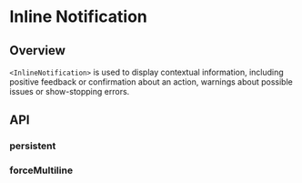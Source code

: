 
<Meta title="Components/Notifications/Inline Notification" />

# Inline Notification

<ResourceLinks
  sourceCode="https://github.com/cultureamp/kaizen-design-system/tree/main/packages/components/src/Notification/InlineNotification"
  figma="https://www.figma.com/file/eZKEE5kXbEMY3lx84oz8iN/%F0%9F%92%9C-UI-Kit%3A-Heart?type=design&node-id=1929%3A21594&mode=design&t=HmSOpdHdka19ZmTO-1"
  designGuidelines="https://cultureamp.atlassian.net/wiki/spaces/DesignSystem/pages/3082093392/Inline+Notification"
  className="!mb-8"
/>

<KAIOInstallation exportNames="InlineNotification" />

## Overview

`<InlineNotification>` is used to display contextual information, including positive feedback or confirmation about an action, warnings about possible issues or show-stopping errors.

<Canvas of={InlineNotificationExamples.Playground} />

## API

<Controls of={InlineNotificationExamples.Playground} />


### persistent

<Description of={InlineNotificationExamples.Persistent} />
<Canvas of={InlineNotificationExamples.Persistent} />

### forceMultiline

<Description of={InlineNotificationExamples.ForceMultilineDemo} />
<Canvas of={InlineNotificationExamples.ForceMultilineDemo} />

<Description of={InlineNotificationExamples.ContentMultilineDemo} />
<Canvas of={InlineNotificationExamples.ContentMultilineDemo} />
